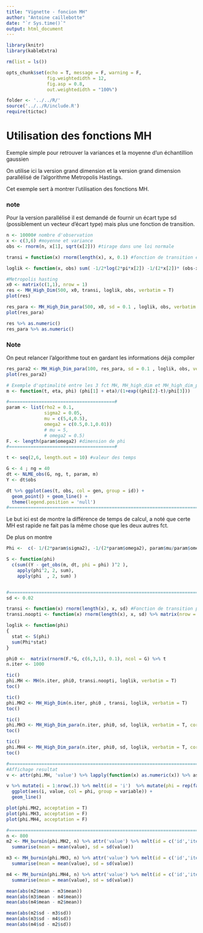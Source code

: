 ```yaml
---
title: "Vignette - foncion MH"
author: "Antoine caillebotte"
date: "`r Sys.time()`"
output: html_document
---
```


<style type="text/css">
.main-container {
  max-width: 1000px;
  margin-left: auto;
  margin-right: auto;
}
</style>
  
```r
library(knitr)
library(kableExtra)

rm(list = ls())

opts_chunk$set(echo = T, message = F, warning = F,
               fig.weightedidth = 12,
               fig.asp = 0.8,
               out.weightedidth = "100%")

folder <- '../../R/'
source('../../R/include.R')
require(tictoc)
```

# Utilisation des fonctions MH

Exemple simple pour retrouver la variances et la moyenne d'un échantillion gaussien


On utilise ici la version grand dimension et la version grand dimension parallélisé de l'algorithme Metropolis Hastings.

Cet exemple sert à montrer l'utilisation des fonctions MH.


### note
Pour la version parallélisé il est demandé de fournir un écart type sd (possiblement un vecteur d'écart type) mais plus une fonction de transition.

```r
n <- 10000# nombre d'observation
x <- c(3,6) #moyenne et variance
obs <- rnorm(n, x[1], sqrt(x[2])) #tirage dans une loi normale

transi = function(x) rnorm(length(x), x, 0.1) #fonction de transition entre x et xnew

loglik <- function(x, obs) sum( -1/2*log(2*pi*x[2]) -1/(2*x[2])* (obs-x[1])^2 ) #vraisemblence

#Metropolis hasting
x0 <- matrix(c(1,1), nrow = 1)
res <- MH_High_Dim(500, x0, transi, loglik, obs, verbatim = T)
plot(res)

res_para <- MH_High_Dim_para(500, x0, sd = 0.1 , loglik, obs, verbatim = T, cores = 1)
plot(res_para)

res %>% as.numeric()
res_para %>% as.numeric()
```

### Note

On peut relancer l'algorithme tout en gardant les informations déjà compiler

```r
res_para2 <- MH_High_Dim_para(100, res_para, sd = 0.1 , loglik, obs, verbatim = T, cores = 1)
plot(res_para2)
```













```r
# Exemple d'optimalité entre les 3 fct MH, MH_high_dim et MH_high_dim_para sur le modèle non lineaire mixte
m <- function(t, eta, phi) (phi[1] + eta)/(1+exp((phi[2]-t)/phi[3]))

#=======================================#
param <- list(rho2 = 0.1,
              sigma2 = 0.05,
              mu = c(5,4,0.5),
              omega2 = c(0.5,0.1,0.01))
              # mu = 5,
              # omega2 = 0.5)
F. <- length(param$omega2) #dimension de phi
#=======================================#

t <- seq(2,6, length.out = 10) #valeur des temps

G <- 4 ; ng = 40
dt <- NLME_obs(G, ng, t, param, m)
Y <- dt$obs

dt %>% ggplot(aes(t, obs, col = gen, group = id)) +
  geom_point() + geom_line() +
  theme(legend.position = 'null')
#=============================================================================#
```


Le but ici est de montre la différence de temps de calcul, a noté que certe MH est rapide ne fait pas la même chose que les deux autres fct.

De plus on montre

```r
Phi <-  c(- 1/(2*param$sigma2), -1/(2*param$omega2), param$mu/param$omega2)

S <- function(phi)
  c(sum((Y - get_obs(m, dt, phi = phi) )^2 ),
    apply(phi^2, 2, sum),
    apply(phi  , 2, sum) )


#=============================================================================#
sd <- 0.02

transi <- function(x) rnorm(length(x), x, sd) #Fonction de transition pour MH_high_dim
transi.noopti <- function(x) rnorm(length(x), x, sd) %>% matrix(nrow = G) #Fonction de transition pour MH

loglik <- function(phi)
{
  stat <- S(phi)
  sum(Phi*stat)
}

phi0 <-  matrix(rnorm(F.*G, c(6,3,1), 0.1), ncol = G) %>% t
n.iter <- 1000

tic()
phi.MH <- MH(n.iter, phi0, transi.noopti, loglik, verbatim = T)
toc()

tic()
phi.MH2 <- MH_High_Dim(n.iter, phi0 , transi, loglik, verbatim = T)
toc()

tic()
phi.MH3 <- MH_High_Dim_para(n.iter, phi0, sd, loglik, verbatim = T, cores = 1)
toc()

tic()
phi.MH4 <- MH_High_Dim_para(n.iter, phi0, sd, loglik, verbatim = T, cores = future::availableCores() -2)
toc()
```




```r
#=============================================================================#
#Affichage resultat
v <- attr(phi.MH, 'value') %>% lapply(function(x) as.numeric(x)) %>% as.data.frame %>% t %>% as.data.frame()

v %>% mutate(i = 1:nrow(.)) %>% melt(id = 'i')  %>% mutate(phi = rep(factor(c(1:F.)), each = nrow(v)*G)) %>%
  ggplot(aes(i, value, col = phi, group = variable)) +
  geom_line()

plot(phi.MH2, acceptation = T)
plot(phi.MH3, acceptation = F)
plot(phi.MH4, acceptation = F)
```


```r
#=============================================================================#
n <- 800
m2 <- MH_burnin(phi.MH2, n) %>% attr('value') %>% melt(id = c('id','iter')) %>% group_by(interaction(variable,id)) %>%
  summarise(mean = mean(value), sd = sd(value))

m3 <- MH_burnin(phi.MH3, n) %>% attr('value') %>% melt(id = c('id','iter')) %>% group_by(interaction(variable,id)) %>%
  summarise(mean = mean(value), sd = sd(value))

m4 <- MH_burnin(phi.MH4, n) %>% attr('value') %>% melt(id = c('id','iter')) %>% group_by(interaction(variable,id)) %>%
  summarise(mean = mean(value), sd = sd(value))

mean(abs(m2$mean - m3$mean))
mean(abs(m3$mean - m4$mean))
mean(abs(m4$mean - m2$mean))

mean(abs(m2$sd - m3$sd))
mean(abs(m3$sd - m4$sd))
mean(abs(m4$sd - m2$sd))

```






